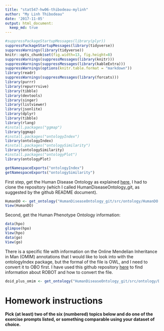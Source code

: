 ```yaml
---
title: "stat547-hw06-thibodeau-mylinh"
author: "My Linh Thibodeau"
date: '2017-11-05'
output: html_document:
  keep_md: true
---
```



```r
#suppressPackageStartupMessages(library(plyr))
suppressPackageStartupMessages(library(tidyverse))
suppressWarnings(library(tidyverse))
knitr::opts_chunk$set(fig.width=13, fig.height=8)
suppressWarnings(suppressMessages(library(knitr)))
suppressWarnings(suppressMessages(library(kableExtra)))
suppressWarnings(options(knitr.table.format = "markdown"))
library(readr)
suppressWarnings(suppressMessages(library(forcats)))
library(purrr)
library(repurrrsive)
library(tibble)
library(devtools)
library(singer)
library(listviewer)
library(jsonlite)
library(dplyr)
library(tibble)
library(rlang)
#install.packages("ggmap")
library(ggmap)
#install.packages("ontologyIndex")
library(ontologyIndex)
#install.packages("ontologySimilarity")
library(ontologySimilarity)
#install.packages("ontologyPlot")
library(ontologyPlot)
```

```r
getNamespaceExports("ontologyIndex") 
getNamespaceExports("ontologySimilarity") 
```


First step, get the Human Disease Ontology as explained [here](https://github.com/DiseaseOntology/HumanDiseaseOntology/blob/master/src/ontology/README-editors.md), I had to clone the repository (which I called HumanDiseaseOntology_git, as suggested by the github README document).
```r
HumanDO <- get_ontology("HumanDiseaseOntology_git/src/ontology/HumanDO.obo")
View(HumanDO)
```

Second, get the Human Phenotype Ontology information:
```r
data(hpo)
glimpse(hpo) 
View(hpo)
data(go)
View(go)
```

There is a specific file with information on the Online Mendelian Inheritance in Man (OMIM) annotations that I would like to look into with the ontologyIndex package, but the formal of the file is OWL, and I need to convert it to OBO first. I have used this github repository [here](https://github.com/owlcollab/oboformat) to find information about ROBOT and how to convert the file. 

```r
doid_plus_omim <- get_ontology("HumanDiseaseOntology_git/src/ontology/DO_NON_Production_Files/doid-plus-omim.obo")
```


# Homework instructions

**Pick (at least) two of the six (numbered) topics below and do one of the exercise prompts listed, or something comparable using your dataset of choice.**



```r

```

